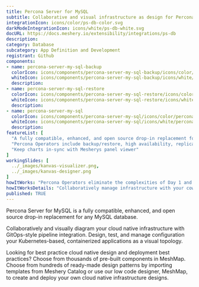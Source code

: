 ```yaml
---
title: Percona Server for MySQL
subtitle: Collaborative and visual infrastructure as design for Percona Server for MySQL
integrationIcon: icons/color/ps-db-color.svg
darkModeIntegrationIcon: icons/white/ps-db-white.svg
docURL: https://docs.meshery.io/extensibility/integrations/ps-db
description: 
category: Database
subcategory: App Definition and Development
registrant: Github
components: 
- name: percona-server-my-sql-backup
  colorIcon: icons/components/percona-server-my-sql-backup/icons/color/percona-server-my-sql-backup-color.svg
  whiteIcon: icons/components/percona-server-my-sql-backup/icons/white/percona-server-my-sql-backup-white.svg
  description: 
- name: percona-server-my-sql-restore
  colorIcon: icons/components/percona-server-my-sql-restore/icons/color/percona-server-my-sql-restore-color.svg
  whiteIcon: icons/components/percona-server-my-sql-restore/icons/white/percona-server-my-sql-restore-white.svg
  description: 
- name: percona-server-my-sql
  colorIcon: icons/components/percona-server-my-sql/icons/color/percona-server-my-sql-color.svg
  whiteIcon: icons/components/percona-server-my-sql/icons/white/percona-server-my-sql-white.svg
  description: 
featureList: [
  "A fully compatible, enhanced, and open source drop-in replacement for any MySQL database.",
  "Percona Operators include backup/restore, high availability, replication, sharding, logging features and more.",
  "Keep charts in-sync with Mesherys panel viewer"
]
workingSlides: [
  ../_images/kanvas-visualizer.png,
  ../_images/kanvas-designer.png
]
howItWorks: "Percona Operators eliminate the complexities of Day 1 and Day 2 database operations and seamlessly integrate with Meshery and Kanvas."
howItWorksDetails: "Collaboratively manage infrastructure with your coworkers synchronously sharing the same designs."
published: TRUE
---
```

<p>
Percona Server for MySQL is a fully compatible, enhanced, and open source drop-in replacement for any MySQL database.
</p>
<p>
    Collaboratively and visually diagram your cloud native infrastructure with GitOps-style pipeline integration. Design, test, and manage configuration your Kubernetes-based, containerized applications as a visual topology.
</p>
<p>
    Looking for best practice cloud native design and deployment best practices? Choose from thousands of pre-built components in MeshMap. Choose from hundreds of ready-made design patterns by importing templates from Meshery Catalog or use our low code designer, MeshMap, to create and deploy your own cloud native infrastructure designs.
</p>
